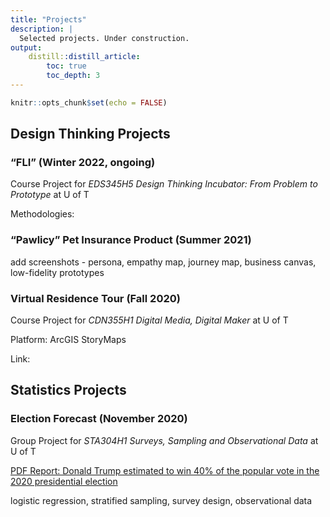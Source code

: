 ```yaml
---
title: "Projects"
description: |
  Selected projects. Under construction.
output:
    distill::distill_article:
        toc: true
        toc_depth: 3
---
```


```r
knitr::opts_chunk$set(echo = FALSE)
```

## Design Thinking Projects

### "FLI" (Winter 2022, ongoing)

Course Project for *EDS345H5 Design Thinking Incubator: From Problem to Prototype* at U of T

Methodologies: 

### "Pawlicy" Pet Insurance Product (Summer 2021)

add screenshots - persona, empathy map, journey map, business canvas, low-fidelity prototypes

### Virtual Residence Tour (Fall 2020)
Course Project for *CDN355H1 Digital Media, Digital Maker* at U of T

Platform: ArcGIS StoryMaps

Link: 

## Statistics Projects

### Election Forecast (November 2020)
Group Project for *STA304H1 Surveys, Sampling and Observational Data* at U of T

[PDF Report: Donald Trump estimated to win 40% of the popular vote in the 2020 presidential election](pdfs/us-election-2020-predict-sta304.pdf)

logistic regression, stratified sampling, survey design, observational data